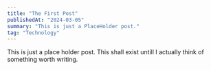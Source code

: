 ```yaml
---
title: "The First Post"
publishedAt: "2024-03-05"
summary: "This is just a PlaceHolder post."
tag: "Technology"
---
```


This is just a place holder post. This shall exist untill I actually think of something worth writing.